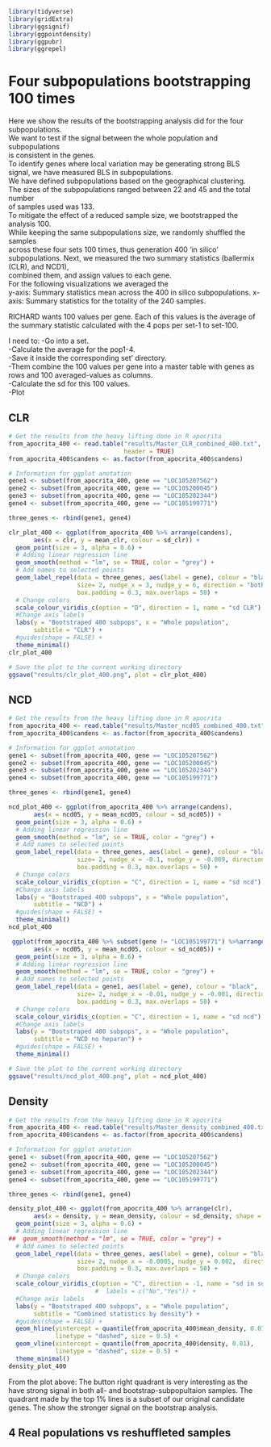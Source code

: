 ```r
library(tidyverse)
library(gridExtra)
library(ggsignif)
library(ggpointdensity)
library(ggpubr)
library(ggrepel)
```

# Four subpopulations bootstrapping 100 times

Here we show the results of the bootstrapping analysis did for the four subpopulations.  
We want to test if the signal between the whole population and subpopulations  
is consistent in the genes.  
To identify genes where local variation may be generating strong BLS signal, 
we have measured BLS in subpopulations.  
We have defined subpopulations based on the geographical clustering.  
The sizes of the subpopulations ranged between 22 and 45 and the total number  
of samples used was 133.  
To mitigate the effect of a reduced sample size, we bootstrapped the analysis 100.  
While keeping the same subpopulations size, we  randomly shuffled the samples  
across these four sets 100 times, thus generation 400 'in silico' subpopulations.
Next, we measured the two summary statistics (ballermix (CLR), and NCD1),  
combined them, and assign values to each gene.  
For the following visualizations we averaged the  
y-axis: Summary statistics mean across the 400 in silico subpopulations.
x-axis: Summary statistics for the totality of the 240 samples.


RICHARD wants 100 values per gene. 
Each of this values is the average of the summary statistic 
calculated with the 4 pops per set-1 to set-100.

I need to:
-Go into a set.  
-Calculate the average for the pop1-4.  
-Save it inside the corresponding set' directory.  
-Them combine the 100 values per gene into a master table with genes as rows and 
100 averaged-values as columns.  
-Calculate the sd for this 100 values.  
-Plot





## CLR

```r
# Get the results from the heavy lifting done in R apocrita
from_apocrita_400 <- read.table("results/Master_CLR_combined_400.txt", 
                                header = TRUE)
from_apocrita_400$candens <- as.factor(from_apocrita_400$candens) 

```

```r
# Information for ggplot anotation
gene1 <- subset(from_apocrita_400, gene == "LOC105207562")
gene2 <- subset(from_apocrita_400, gene == "LOC105200045")
gene3 <- subset(from_apocrita_400, gene == "LOC105202344")
gene4 <- subset(from_apocrita_400, gene == "LOC105199771")

three_genes <- rbind(gene1, gene4)
```

```r

clr_plot_400 <- ggplot(from_apocrita_400 %>% arrange(candens), 
       aes(x = clr, y = mean_clr, colour = sd_clr)) +
  geom_point(size = 3, alpha = 0.6) +
  # Adding linear regression line
  geom_smooth(method = "lm", se = TRUE, color = "grey") +  
  # Add names to selected points
  geom_label_repel(data = three_genes, aes(label = gene), colour = "black",
                   size= 2, nudge_x = 3, nudge_y = 6, direction = "both",
                   box.padding = 0.3, max.overlaps = 50) +
  # Change colors
  scale_colour_viridis_c(option = "D", direction = 1, name = "sd CLR") + 
  #Change axis labels
  labs(y = "Bootstraped 400 subpops", x = "Whole population", 
       subtitle = "CLR") + 
  #guides(shape = FALSE) +
  theme_minimal()
clr_plot_400
```

```r

# Save the plot to the current working directory
ggsave("results/clr_plot_400.png", plot = clr_plot_400)

```

## NCD

```r
# Get the results from the heavy lifting done in R apocrita
from_apocrita_400 <- read.table("results/Master_ncd05_combined_400.txt", header = TRUE)
from_apocrita_400$candens <- as.factor(from_apocrita_400$candens) 

```

```r
# Information for ggplot annotation
gene1 <- subset(from_apocrita_400, gene == "LOC105207562")
gene2 <- subset(from_apocrita_400, gene == "LOC105200045")
gene3 <- subset(from_apocrita_400, gene == "LOC105202344")
gene4 <- subset(from_apocrita_400, gene == "LOC105199771")

three_genes <- rbind(gene1, gene4)

```

```r

ncd_plot_400 <- ggplot(from_apocrita_400 %>% arrange(candens), 
       aes(x = ncd05, y = mean_ncd05, colour = sd_ncd05)) +
  geom_point(size = 3, alpha = 0.6) +
  # Adding linear regression line
  geom_smooth(method = "lm", se = TRUE, color = "grey") +  
  # Add names to selected points
  geom_label_repel(data = three_genes, aes(label = gene), colour = "black",
                   size= 2, nudge_x = -0.1, nudge_y = -0.009, direction = "both",
                   box.padding = 0.3, max.overlaps = 50) +
  # Change colors
  scale_colour_viridis_c(option = "C", direction = 1, name = "sd ncd") + 
  #Change axis labels
  labs(y = "Bootstraped 400 subpops", x = "Whole population", 
       subtitle = "NCD") +
  #guides(shape = FALSE) +
  theme_minimal()
ncd_plot_400

```

```r

 ggplot(from_apocrita_400 %>% subset(gene != "LOC105199771") %>%arrange(candens), 
       aes(x = ncd05, y = mean_ncd05, colour = sd_ncd05)) +
  geom_point(size = 3, alpha = 0.6) +
  # Adding linear regression line
  geom_smooth(method = "lm", se = TRUE, color = "grey") +  
  # Add names to selected points
  geom_label_repel(data = gene1, aes(label = gene), colour = "black",
                   size= 2, nudge_x = -0.01, nudge_y = -0.001, direction = "both",
                   box.padding = 0.3, max.overlaps = 50) +
  # Change colors
  scale_colour_viridis_c(option = "C", direction = 1, name = "sd ncd") + 
  #Change axis labels
  labs(y = "Bootstraped 400 subpops", x = "Whole population", 
       subtitle = "NCD no heparan") +
  #guides(shape = FALSE) +
  theme_minimal()

```

```r

# Save the plot to the current working directory
ggsave("results/ncd_plot_400.png", plot = ncd_plot_400)

```

## Density

```r
# Get the results from the heavy lifting done in R apocrita
from_apocrita_400 <- read.table("results/Master_density_combined_400.txt", header = TRUE)
from_apocrita_400$candens <- as.factor(from_apocrita_400$candens) 

```

```r
# Information for ggplot anotation
gene1 <- subset(from_apocrita_400, gene == "LOC105207562")
gene2 <- subset(from_apocrita_400, gene == "LOC105200045")
gene3 <- subset(from_apocrita_400, gene == "LOC105202344")
gene4 <- subset(from_apocrita_400, gene == "LOC105199771")

three_genes <- rbind(gene1, gene4)

```



```r

density_plot_400 <- ggplot(from_apocrita_400 %>% arrange(clr), 
       aes(x = density, y = mean_density, colour = sd_density, shape = candens)) +
  geom_point(size = 3, alpha = 0.6) +
  # Adding linear regression line
##  geom_smooth(method = "lm", se = TRUE, color = "grey") +  
  # Add names to selected points
  geom_label_repel(data = three_genes, aes(label = gene), colour = "black",
                   size= 2, nudge_x = -0.0005, nudge_y = 0.002,  direction = "both",
                   box.padding = 0.3, max.overlaps = 50) +
  # Change colors
  scale_colour_viridis_c(option = "C", direction = -1, name = "sd in subpops") + #, 
                        #  labels = c("No","Yes")) + 
  #Change axis labels
  labs(y = "Bootstraped 400 subpops", x = "Whole population", 
       subtitle = "Combined statistics by density") + 
  #guides(shape = FALSE) +
  geom_hline(yintercept = quantile(from_apocrita_400$mean_density, 0.01), 
             linetype = "dashed", size = 0.5) +
  geom_vline(xintercept = quantile(from_apocrita_400$density, 0.01),
             linetype = "dashed", size = 0.5) +
  theme_minimal()
density_plot_400

```


From the plot above:
The button right quadrant is very interesting as the have strong signal in both all- and bootstrap-subpopultaion samples.
The quadrant made by the top 1% lines is a subset of our original candidate genes.
The show the stronger signal on the bootstrap analysis.


## 4 Real populations vs reshuffleted samples




